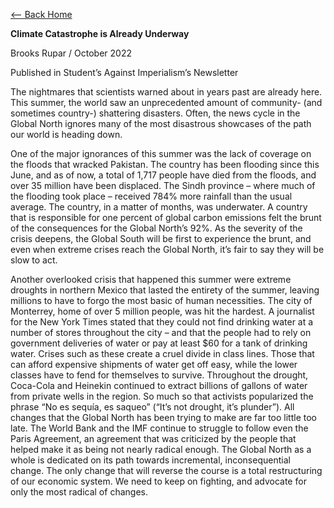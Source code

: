 [\<\-- Back Home](index.html)

**Climate Catastrophe is Already Underway**

Brooks Rupar / October 2022

Published in Student's Against Imperialism's Newsletter

The nightmares that scientists warned about in years past are already here. This summer, the world saw an unprecedented amount of community- (and sometimes country-) shattering disasters. Often, the news cycle in the Global North ignores many of the most disastrous showcases of the path our world is heading down.

One of the major ignorances of this summer was the lack of coverage on the floods that wracked Pakistan. The country has been flooding since this June, and as of now, a total of 1,717 people have died from the floods, and over 35 million have been displaced. The Sindh province -- where much of the flooding took place -- received 784% more rainfall than the usual average. The country, in a matter of months, was underwater. A country that is responsible for one percent of global carbon emissions felt the brunt of the consequences for the Global North's 92%. As the severity of the crisis deepens, the Global South will be first to experience the brunt, and even when extreme crises reach the Global North, it's fair to say they will be slow to act.

Another overlooked crisis that happened this summer were extreme droughts in northern Mexico that lasted the entirety of the summer, leaving millions to have to forgo the most basic of human necessities. The city of Monterrey, home of over 5 million people, was hit the hardest. A journalist for the New York Times stated that they could not find drinking water at a number of stores throughout the city -- and that the people had to rely on government deliveries of water or pay at least \$60 for a tank of drinking water. Crises such as these create a cruel divide in class lines. Those that can afford expensive shipments of water get off easy, while the lower classes have to fend for themselves to survive. Throughout the drought, Coca-Cola and Heinekin continued to extract billions of gallons of water from private wells in the region. So much so that activists popularized the phrase "No es sequía, es saqueo" ("It's not drought, it's plunder"). All changes that the Global North has been trying to make are far too little too late. The World Bank and the IMF continue to struggle to follow even the Paris Agreement, an agreement that was criticized by the people that helped make it as being not nearly radical enough. The Global North as a whole is dedicated on its path towards incremental, inconsequential change. The only change that will reverse the course is a total restructuring of our economic system. We need to keep on fighting, and advocate for only the most radical of changes.
